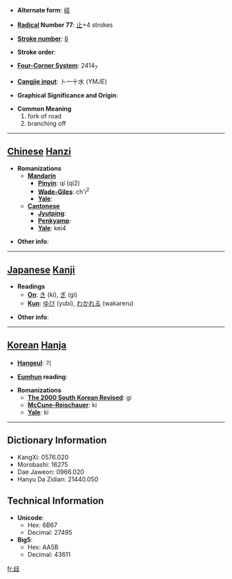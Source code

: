 * '''Alternate form''': [[岐]]

* '''[[Wiktionary:Chinese radical index| Radical]] Number 77''': [[Wiktionary:Chinese radical index 止|止]]+4 strokes

* '''[[Wiktionary:Chinese total strokes index|Stroke number]]''': [[Wiktionary:Chinese total strokes index 8|8]]

* '''Stroke order''': 

* '''[[Wiktionary:Chinese four corner index|Four-Corner System]]''': 2414<sub>7</sub>

* '''[[Wiktionary:Chinese Cangjie index|Cangjie input]]''': 卜一十水 (YMJE)

* '''Graphical Significance and Origin''': 

* '''Common Meaning'''
*#fork of road
*# branching off


----

== [[Chinese]] [[Hanzi]] ==

* '''Romanizations'''
** '''[[Mandarin]]'''
*** '''[[Pinyin]]''': qí (qi2)
*** '''[[Wade-Giles]]''': ch'i<sup>2</sup>
*** '''[[Yale]]''': 
** '''[[Cantonese]]'''
*** '''[[Jyutping]]''':
*** '''[[Penkyamp]]''': 
*** '''[[Yale]]''': kei4

* '''Other info''': 

----

== [[Japanese]] [[Kanji]] ==

* '''Readings'''
** '''[[On]]''': [[き]] (ki), [[ぎ]] (gi)
** '''[[Kun]]''': [[ゆび]] (yubi), [[わかれる]] (wakareru)

* '''Other info''':  

----

== [[Korean]] [[Hanja]] ==

* '''[[Hangeul]]''': 기

* '''[[Eumhun]] reading''': 

* '''Romanizations'''
** '''[[The 2000 South Korean Revised Romanization|The 2000 South Korean Revised]]''': gi
** '''[[McCune-Reischauer]]''': ki
** '''[[Yale]]''': ki

----

== Dictionary Information ==

* KangXi: 0576.020
* Morobashi: 16275
* Dae Jaweon: 0966.020
* Hanyu Da Zidian: 21440.050

== Technical Information ==

* '''Unicode''':
** Hex: 6B67
** Decimal: 27495
* '''Big5''':
** Hex: AA5B
** Decimal: 43611

[[fr:歧]]